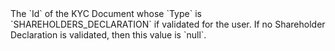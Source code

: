 <ResponseField name="ShareholderDeclaration" type="string" >    
The `Id` of the KYC Document whose `Type` is `SHAREHOLDERS_DECLARATION` if validated for the user. If no Shareholder Declaration is validated, then this value is `null`.  
</ResponseField>